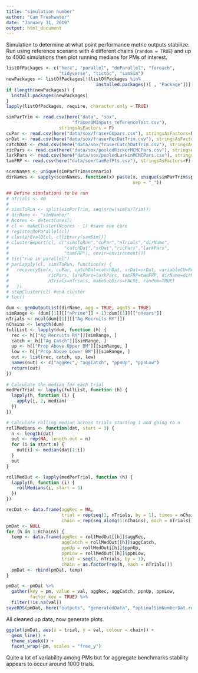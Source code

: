 ```yaml
---
title: "simulation number"
author: "Cam Freshwater"
date: "January 31, 2019"
output: html_document
---
```


Simulation to determine at what point performance metric outputs stabilize. Run using reference scenario with 4 different chains (`random = TRUE`) and up to 4000 simulations then plot running medians for PMs of interest.

```r
listOfPackages <- c("here", "parallel", "doParallel", "foreach", 
                    "tidyverse", "tictoc", "samSim")
newPackages <- listOfPackages[!(listOfPackages %in% 
                                  installed.packages()[ , "Package"])]
if (length(newPackages)) {
  install.packages(newPackages)
}
lapply(listOfPackages, require, character.only = TRUE)

simParTrim <- read.csv(here("data", "sox",
                         "fraserOMInputs_referenceTest.csv"),
                    stringsAsFactors = F)
cuPar <- read.csv(here("data/sox/fraserCUpars.csv"), stringsAsFactors=F)
srDat <- read.csv(here("data/sox/fraserRecDatTrim.csv"), stringsAsFactors=F)
catchDat <- read.csv(here("data/sox/fraserCatchDatTrim.csv"), stringsAsFactors=F)
ricPars <- read.csv(here("data/sox/pooledRickerMCMCPars.csv"), stringsAsFactors=F)
larkPars <- read.csv(here("data/sox/pooledLarkinMCMCPars.csv"), stringsAsFactors=F)
tamFRP <- read.csv(here("data/sox/tamRefPts.csv"), stringsAsFactors=F)

scenNames <- unique(simParTrim$scenario)
dirNames <- sapply(scenNames, function(x) paste(x, unique(simParTrim$species),
                                                sep = "_"))
```

```r
## Define simulations to be run
# nTrials <- 40
# 
# simsToRun <- split(simParTrim, seq(nrow(simParTrim)))
# dirName <- "simNumber"
# Ncores <- detectCores()
# cl <- makeCluster(Ncores - 1) #save one core
# registerDoParallel(cl)
# clusterEvalQ(cl, c(library(samSim)))
# clusterExport(cl, c("simsToRun","cuPar","nTrials","dirName",
#                     "catchDat","srDat","ricPars","larkPars",
#                     "tamFRP"), envir=environment())
# tic("run in parallel")
# parLapply(cl, simsToRun, function(x) {
#   recoverySim(x, cuPar, catchDat=catchDat, srDat=srDat, variableCU=FALSE,
#               ricPars, larkPars=larkPars, tamFRP=tamFRP, dirName=dirName,
#               nTrials=nTrials, makeSubDirs=FALSE, random=TRUE)
#   })
# stopCluster(cl) #end cluster
# toc()

```


```r
dum <- genOutputList(dirName, agg = TRUE, aggTS = TRUE)
simRange <- (dum[[1]][["nPrime"]] + 1):dum[[1]][["nYears"]]
nTrials <- ncol(dum[[1]][["Ag Recruits RY"]])
nChains <- length(dum)
fullList <- lapply(dum, function (h) {
  rec <- h[["Ag Recruits RY"]][simRange, ]
  catch <- h[["Ag Catch"]][simRange, ]
  up <- h[["Prop Above Upper BM"]][simRange, ]
  low <- h[["Prop Above Lower BM"]][simRange, ]
  out <- list(rec, catch, up, low)
  names(out) <- c("aggRec", "aggCatch", "ppnUp", "ppnLow")
  return(out)
})
  
# Calculate the median for each trial
medPerTrial <- lapply(fullList, function (h) {
  lapply(h, function (i) {
    apply(i, 2, median)
  })
})

# Calculate rolling median across trials starting 1 and going to n
rollMedians <- function(dat, start = 3) {
  n <- length(dat)
  out <- rep(NA, length.out = n)
  for (i in start:n) {
    out[i] <- median(dat[1:i])
  }
  out
}

rollMedOut <- lapply(medPerTrial, function (h) {
  lapply(h, function (i) {
    rollMedians(i, start = 5)
  })
})

recDat <- data.frame(aggRec = NA,
                     trial = rep(seq(1, nTrials, by = 1), times = nChains),
                     chain = rep(seq_along(1:nChains), each = nTrials))
pmDat <- NULL                    
for (h in 1:nChains) {
  temp <- data.frame(aggRec = rollMedOut[[h]]$aggRec,
                     aggCatch = rollMedOut[[h]]$aggCatch,
                     ppnUp = rollMedOut[[h]]$ppnUp,
                     ppnLow = rollMedOut[[h]]$ppnLow,
                     trial = seq(1, nTrials, by = 1),
                     chain = as.factor(rep(h, each = nTrials)))
  pmDat <- rbind(pmDat, temp)
}

pmDat <- pmDat %>% 
  gather(key = pm, value = val, aggRec, aggCatch, ppnUp, ppnLow,
         factor_key = TRUE) %>% 
  filter(!is.na(val))
saveRDS(pmDat, here("outputs", "generatedData", "optimalSimNumberDat.rds"))
```

All cleaned up data, now generate plots.

```r
ggplot(pmDat, aes(x = trial, y = val, colour = chain)) +
  geom_line() +
  theme_sleekX() +
  facet_wrap(~pm, scales = "free_y")

```

Quite a lot of variability among PMs but for aggregate benchmarks stability appears to occur around 1000 trials. 